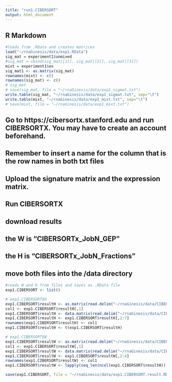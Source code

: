 ```yaml
---
title: "run1.CIBERSORT"
output: html_document
---
```



## R Markdown

```r
#loads from .RData and creates matrices
load("~/rnaGinesis/data/exp1.RData")
sig_mat = experiment1$unmixed
#sig_mat = cbind(sig_mat[[1]], sig_mat[[2]], sig_mat[[3]])
mixt = experiment1$ex
sig_mat1 <- as.matrix(sig_mat)
rownames(mixt) <- c()
rownames(sig_mat) <- c()
# sig_mat
# save(sig_mat, file = "~/rnaGinesis/data/exp1_sigmat.txt")
write.table(sig_mat, "~/rnaGinesis/data/exp1_sigmat.txt", sep="\t")
write.table(mixt, "~/rnaGinesis/data/exp1_mixt.txt", sep="\t")
# save(mixt, file = "~/rnaGinesis/data/exp1_mixt.txt")
```

## Go to https://cibersortx.stanford.edu and run CIBERSORTX. You may have to create an account beforehand.
## Remember to insert a name for the column that is the row names in both txt files 
## Upload the signature matrix and the expression matrix. 
## Run CIBERSORTX
## download results
## the W is "CIBERSORTx_JobN_GEP"
## the H is "CIBERSORTx_JobN_Fractions"
## move both files into the /data directory

```r
#reads W and H from files and saves as .RData file 
exp1.CIBERSORT <- list()

# exp1.CIBERSORT$H
exp1.CIBERSORT$resultH <- as.matrix(read.delim("~/rnaGinesis/data/CIBERSORTxGEP_Job10_Fractions.txt", header = TRUE, sep = "\t"))
col1 <- exp1.CIBERSORT$resultH[,1]
exp1.CIBERSORT$resultH <- data.matrix(read.delim("~/rnaGinesis/data/CIBERSORTxGEP_Job10_Fractions.txt", header = TRUE, sep = "\t"))
exp1.CIBERSORT$resultH <- exp1.CIBERSORT$resultH[,2:7]
rownames(exp1.CIBERSORT$resultH) <- col1
exp1.CIBERSORT$resultH <- t(exp1.CIBERSORT$resultH)

# exp1.CIBERSORT$W
exp1.CIBERSORT$resultW <- as.matrix(read.delim("~/rnaGinesis/data/CIBERSORTxGEP_Job10_GEPs.txt", header = TRUE, sep = "\t"))
col1 <- exp1.CIBERSORT$resultW[,1]
exp1.CIBERSORT$resultW <- data.matrix(read.delim("~/rnaGinesis/data/CIBERSORTxGEP_Job10_GEPs.txt", header = TRUE, sep = "\t"))
exp1.CIBERSORT$resultW <- exp1.CIBERSORT$resultW[,2:4]
rownames(exp1.CIBERSORT$resultW) <- col1
exp1.CIBERSORT$resultW <- lapply(seq_len(ncol(exp1.CIBERSORT$resultH)), function(X) exp1.CIBERSORT$resultW)

save(exp1.CIBERSORT, file = "~/rnaGinesis/data/exp1.CIBERSORT.result.RData")

```

